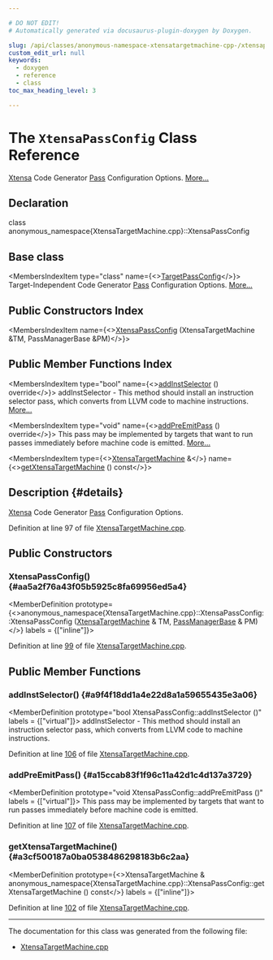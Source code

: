 ```yaml
---

# DO NOT EDIT!
# Automatically generated via docusaurus-plugin-doxygen by Doxygen.

slug: /api/classes/anonymous-namespace-xtensatargetmachine-cpp-/xtensapassconfig
custom_edit_url: null
keywords:
  - doxygen
  - reference
  - class
toc_max_heading_level: 3

---
```





# The `XtensaPassConfig` Class Reference

<DoxygenPage pluginConfig={pluginConfig}>

<a href="/docs/api/namespaces/llvm/xtensa">Xtensa</a> Code Generator <a href="/docs/api/classes/llvm/pass">Pass</a> Configuration Options. <a href="#details">More...</a>

## Declaration

<CodeBlock>class anonymous_namespace{XtensaTargetMachine.cpp}::XtensaPassConfig</CodeBlock>

## Base class

<MembersIndex>

<MembersIndexItem
  type="class"
  name={<><a href="/docs/api/classes/llvm/targetpassconfig">TargetPassConfig</a></>}>
Target-Independent Code Generator <a href="/docs/api/classes/llvm/pass">Pass</a> Configuration Options. <a href="/docs/api/classes/llvm/targetpassconfig/#details">More...</a>
</MembersIndexItem>

</MembersIndex>

## Public Constructors Index

<MembersIndex>

<MembersIndexItem
  name={<><a href="#aa5a2f76a43f05b5925c8fa69956ed5a4">XtensaPassConfig</a> (XtensaTargetMachine &amp;TM, PassManagerBase &amp;PM)</>}>
</MembersIndexItem>

</MembersIndex>

## Public Member Functions Index

<MembersIndex>

<MembersIndexItem
  type="bool"
  name={<><a href="#a9f4f18dd1a4e22d8a1a59655435e3a06">addInstSelector</a> () override</>}>
addInstSelector - This method should install an instruction selector pass, which converts from LLVM code to machine instructions. <a href="#a9f4f18dd1a4e22d8a1a59655435e3a06">More...</a>
</MembersIndexItem>

<MembersIndexItem
  type="void"
  name={<><a href="#a15ccab83f1f96c11a42d1c4d137a3729">addPreEmitPass</a> () override</>}>
This pass may be implemented by targets that want to run passes immediately before machine code is emitted. <a href="#a15ccab83f1f96c11a42d1c4d137a3729">More...</a>
</MembersIndexItem>

<MembersIndexItem
  type={<><a href="/docs/api/classes/llvm/xtensatargetmachine">XtensaTargetMachine</a> &amp;</>}
  name={<><a href="#a3cf500187a0ba0538486298183b6c2aa">getXtensaTargetMachine</a> () const</>}>
</MembersIndexItem>

</MembersIndex>

## Description {#details}

<a href="/docs/api/namespaces/llvm/xtensa">Xtensa</a> Code Generator <a href="/docs/api/classes/llvm/pass">Pass</a> Configuration Options.

Definition at line 97 of file <a href="/docs/api/files/lib/lib/target/lib/target/xtensa/xtensatargetmachine-cpp">XtensaTargetMachine.cpp</a>.

<SectionDefinition>

## Public Constructors

### XtensaPassConfig() {#aa5a2f76a43f05b5925c8fa69956ed5a4}

<MemberDefinition
  prototype={<>anonymous&#95;namespace&#123;XtensaTargetMachine.cpp&#125;::XtensaPassConfig::XtensaPassConfig (<a href="/docs/api/classes/llvm/xtensatargetmachine">XtensaTargetMachine</a> &amp; TM, <a href="/docs/api/classes/llvm/legacy/passmanagerbase">PassManagerBase</a> &amp; PM)</>}
  labels = {["inline"]}>

Definition at line <a href="/docs/api/files/lib/lib/target/lib/target/xtensa/xtensatargetmachine-cpp/#l00099">99</a> of file <a href="/docs/api/files/lib/lib/target/lib/target/xtensa/xtensatargetmachine-cpp">XtensaTargetMachine.cpp</a>.
</MemberDefinition>

</SectionDefinition>

<SectionDefinition>

## Public Member Functions

### addInstSelector() {#a9f4f18dd1a4e22d8a1a59655435e3a06}

<MemberDefinition
  prototype="bool XtensaPassConfig::addInstSelector ()"
  labels = {["virtual"]}>
addInstSelector - This method should install an instruction selector pass, which converts from LLVM code to machine instructions.

Definition at line <a href="/docs/api/files/lib/lib/target/lib/target/xtensa/xtensatargetmachine-cpp/#l00106">106</a> of file <a href="/docs/api/files/lib/lib/target/lib/target/xtensa/xtensatargetmachine-cpp">XtensaTargetMachine.cpp</a>.
</MemberDefinition>

### addPreEmitPass() {#a15ccab83f1f96c11a42d1c4d137a3729}

<MemberDefinition
  prototype="void XtensaPassConfig::addPreEmitPass ()"
  labels = {["virtual"]}>
This pass may be implemented by targets that want to run passes immediately before machine code is emitted.

Definition at line <a href="/docs/api/files/lib/lib/target/lib/target/xtensa/xtensatargetmachine-cpp/#l00107">107</a> of file <a href="/docs/api/files/lib/lib/target/lib/target/xtensa/xtensatargetmachine-cpp">XtensaTargetMachine.cpp</a>.
</MemberDefinition>

### getXtensaTargetMachine() {#a3cf500187a0ba0538486298183b6c2aa}

<MemberDefinition
  prototype={<>XtensaTargetMachine &amp; anonymous&#95;namespace&#123;XtensaTargetMachine.cpp&#125;::XtensaPassConfig::getXtensaTargetMachine () const</>}
  labels = {["inline"]}>

Definition at line <a href="/docs/api/files/lib/lib/target/lib/target/xtensa/xtensatargetmachine-cpp/#l00102">102</a> of file <a href="/docs/api/files/lib/lib/target/lib/target/xtensa/xtensatargetmachine-cpp">XtensaTargetMachine.cpp</a>.
</MemberDefinition>

</SectionDefinition>

<hr/>

The documentation for this class was generated from the following file:

<ul>
<li><a href="/docs/api/files/lib/lib/target/lib/target/xtensa/xtensatargetmachine-cpp">XtensaTargetMachine.cpp</a></li>
</ul>

</DoxygenPage>
